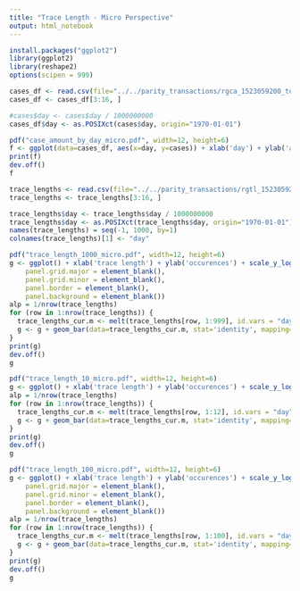 ```yaml
---
title: "Trace Length - Micro Perspective"
output: html_notebook
---
```


```r
install.packages("ggplot2")
library(ggplot2)
library(reshape2)
options(scipen = 999)
```

```r
cases_df <- read.csv(file="../../parity_transactions/rgca_1523059200_to_1524528000.csv", header=TRUE, sep=",")
cases_df <- cases_df[3:16, ]

#cases$day <- cases$day / 1000000000
cases_df$day <- as.POSIXct(cases$day, origin="1970-01-01")
```

```r
pdf("case_amount_by_day_micro.pdf", width=12, height=6)
f <- ggplot(data=cases_df, aes(x=day, y=cases)) + xlab('day') + ylab('amount of cases') + geom_bar(stat = 'identity')
print(f)
dev.off()
f
```



```r
trace_lengths <- read.csv(file="../../parity_transactions/rgtl_1523059200_to_1524528000.csv", header=TRUE, sep=",")
trace_lengths <- trace_lengths[3:16, ]

trace_lengths$day <- trace_lengths$day / 1000000000
trace_lengths$day <- as.POSIXct(trace_lengths$day, origin="1970-01-01")
names(trace_lengths) = seq(-1, 1000, by=1)
colnames(trace_lengths)[1] <- "day"
```



```r
pdf("trace_length_1000_micro.pdf", width=12, height=6)
g <- ggplot() + xlab('trace length') + ylab('occurences') + scale_y_log10() + scale_x_discrete(breaks=seq(0, 1000, by=100)) + theme(
    panel.grid.major = element_blank(),
    panel.grid.minor = element_blank(),
    panel.border = element_blank(),
    panel.background = element_blank()) 
alp = 1/nrow(trace_lengths)
for (row in 1:nrow(trace_lengths)) {
  trace_lengths_cur.m <- melt(trace_lengths[row, 1:999], id.vars = "day")
  g <- g + geom_bar(data=trace_lengths_cur.m, stat='identity', mapping=aes(x=variable, y=value), alpha=alp) + theme(axis.text.x = element_text(angle = 90, hjust = 1))
}
print(g)
dev.off()
g
```

```r
pdf("trace_length_10_micro.pdf", width=12, height=6)
g <- ggplot() + xlab('trace length') + ylab('occurences') + scale_y_log10() + theme_minimal()
alp = 1/nrow(trace_lengths)
for (row in 1:nrow(trace_lengths)) {
  trace_lengths_cur.m <- melt(trace_lengths[row, 1:12], id.vars = "day")
  g <- g + geom_bar(data=trace_lengths_cur.m, stat='identity', mapping=aes(x=variable, y=value), alpha=alp) + theme(axis.text.x = element_text(angle = 90, hjust = 1))
}
print(g)
dev.off()
g
```

```r
pdf("trace_length_100_micro.pdf", width=12, height=6)
g <- ggplot() + xlab('trace length') + ylab('occurences') + scale_y_log10() + scale_x_discrete(breaks=seq(0, 100, by=10)) + theme(
    panel.grid.major = element_blank(),
    panel.grid.minor = element_blank(),
    panel.border = element_blank(),
    panel.background = element_blank()) 
alp = 1/nrow(trace_lengths)
for (row in 1:nrow(trace_lengths)) {
  trace_lengths_cur.m <- melt(trace_lengths[row, 1:100], id.vars = "day")
  g <- g + geom_bar(data=trace_lengths_cur.m, stat='identity', mapping=aes(x=variable, y=value), alpha=alp) + theme(axis.text.x = element_text(angle = 90, hjust = 1))
}
print(g)
dev.off()
g
```